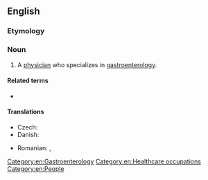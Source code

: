 ==English==

===Etymology===
{{suffix|en|gastroenterology|ist}}

===Noun===
{{en-noun}}

# A [[physician]] who specializes in [[gastroenterology]].

====Related terms====
* {{l|en|gastroenterology}}

====Translations====
{{trans-top|physician who specializes in gastroenterology}}
* Czech: {{t|cs|gastroenterolog|m}}
* Danish: {{t|da|gastroenterolog|c}}
{{trans-mid}}
* Romanian: {{t+|ro|gastroenterolog|m}}, {{t+|ro|gastroenterologă|f}}
{{trans-bottom}}

[[Category:en:Gastroenterology]]
[[Category:en:Healthcare occupations]]
[[Category:en:People]]